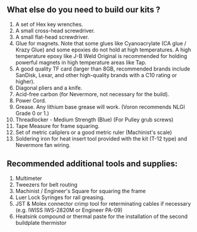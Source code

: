 ## What else do you need to build our kits ?

1. A set of Hex key wrenches.
2. A small cross-head screwdriver.
3. A small flat-head screwdriver.
4. Glue for magnets. Note that some glues like Cyanoacrylate (CA glue / Krazy Glue) and some epoxies do not hold at high temperatures. A high temperature epoxy like J-B Weld Original is recommended for holding powerful magnets in high temperature areas like Tap.
5. A good quality TF card (larger than 8GB, recommended brands include SanDisk, Lexar, and other high-quality brands with a C10 rating or higher).
6. Diagonal pliers and a knife.
7. Acid-free carbon (for Nevermore, not necessary for the build).
8. Power Cord. 
9. Grease. Any lithium base grease will work. (Voron recommends NLGI Grade 0 or 1.)
10. Threadlocker - Medium Strength (Blue) (For Pulley grub screws)
11. Tape Measure for frame squaring.
12. Set of metric caliplers or a good metric ruler (Machinist's scale)
13. Soldering iron for heat insert tool provided with the kit (T-12 type) and Nevermore fan wiring.

## Recommended additional tools and supplies:
1. Multimeter
2. Tweezers for belt routing
3. Machinist / Engineer's Square for squaring the frame
4. Luer Lock Syringes for rail greasing.
5. JST & Molex connector crimp tool for reterminating cables if necessary (e.g. IWISS IWS-2820M or Engineer PA-09)
6. Heatsink compound or thermal paste for the installation of the second buildplate thermistor
